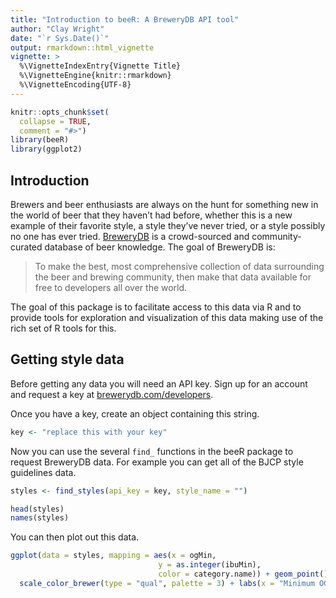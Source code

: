 ```yaml
---
title: "Introduction to beeR: A BreweryDB API tool"
author: "Clay Wright"
date: "`r Sys.Date()`"
output: rmarkdown::html_vignette
vignette: >
  %\VignetteIndexEntry{Vignette Title}
  %\VignetteEngine{knitr::rmarkdown}
  %\VignetteEncoding{UTF-8}
---
```


```r
knitr::opts_chunk$set(
  collapse = TRUE,
  comment = "#>")
library(beeR)
library(ggplot2)
```

## Introduction  

Brewers and beer enthusiasts are always on the hunt for something new in the world of beer that they haven't had before, whether this is a new example of their favorite style, a style they've never tried, or a style possibly no one has ever tried. [BreweryDB](http://www.brewerydb.com/about) is a crowd-sourced and community-curated database of beer knowledge. The goal of BreweryDB is:  

> To make the best, most comprehensive collection of data surrounding the beer and brewing community, then make that data available for free to developers all over the world.  

The goal of this package is to facilitate access to this data via R and to provide tools for exploration and visualization of this data making use of the rich set of R tools for this.

## Getting style data

Before getting any data you will need an API key. Sign up for an account and request a key at [brewerydb.com/developers](http://www.brewerydb.com/developers). 

Once you have a key, create an object containing this string.
```r
key <- "replace this with your key"
```

Now you can use the several `find_` functions in the beeR package to request BreweryDB data. For example you can get all of the BJCP style guidelines data. 
```r
styles <- find_styles(api_key = key, style_name = "")
```


```r
head(styles)
names(styles)
```

You can then plot out this data.
```r
ggplot(data = styles, mapping = aes(x = ogMin, 
                                 y = as.integer(ibuMin), 
                                 color = category.name)) + geom_point() + 
  scale_color_brewer(type = "qual", palette = 3) + labs(x = "Minimum OG", y = "Minimum IBU", color = "Style Category") + theme_classic() + theme(axis.text.x = element_text(angle = 90))

```



